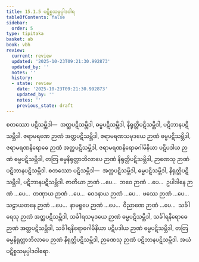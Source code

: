 ```yaml
---
title: 15.1.5 ပဋိစ္စသမုပ္ပါဒဝါရ
tableOfContents: false
sidebar:
  order: 5
type: tipitaka
basket: ab
book: vbh
review:
  current: review
  updated: '2025-10-23T09:21:30.992873'
  updated_by: ''
  notes: ''
  history:
  - state: review
    date: '2025-10-23T09:21:30.992873'
    updated_by: ''
    notes: ''
    previous_state: draft
---
```



<ReviewStatus review={frontmatter.review} showDetails={true} />

<HypothesisAnnotation frontmatter={frontmatter} />

<DynamicBreadcrumb />

<Division number="722" book="vbh" e="ch" v="30" p="308">

<Paragraph number="2122" book="vbh">
စတဿော ပဋိသမ္ဘိဒါ—  အတ္ထပဋိသမ္ဘိဒါ, ဓမ္မပဋိသမ္ဘိဒါ, နိရုတ္တိပဋိသမ္ဘိဒါ, ပဋိဘာနပဋိသမ္ဘိဒါ. ဇရာမရဏေ ဉာဏံ အတ္ထပဋိသမ္ဘိဒါ, ဇရာမရဏသမုဒယေ ဉာဏံ ဓမ္မပဋိသမ္ဘိဒါ, ဇရာမရဏနိရောဓေ ဉာဏံ အတ္ထပဋိသမ္ဘိဒါ, ဇရာမရဏနိရောဓဂါမိနိယာ ပဋိပဒါယ ဉာဏံ ဓမ္မပဋိသမ္ဘိဒါ, တတြ ဓမ္မနိရုတ္တာဘိလာပေ ဉာဏံ နိရုတ္တိပဋိသမ္ဘိဒါ, ဉာဏေသု ဉာဏံ ပဋိဘာနပဋိသမ္ဘိဒါ.
</Paragraph>

</Division>
<Division number="723" book="vbh" e="ch" v="30" p="308">

<Paragraph number="2123" book="vbh">
စတဿော ပဋိသမ္ဘိဒါ—  အတ္ထပဋိသမ္ဘိဒါ, ဓမ္မပဋိသမ္ဘိဒါ, နိရုတ္တိပဋိသမ္ဘိဒါ, ပဋိဘာနပဋိသမ္ဘိဒါ. ဇာတိယာ ဉာဏံ …ပေ…  ဘဝေ ဉာဏံ …ပေ…  ဥပါဒါနေ ဉာဏံ …ပေ…  တဏှာယ ဉာဏံ …ပေ…  ဝေဒနာယ ဉာဏံ …ပေ…  ဖဿေ ဉာဏံ …ပေ…  သဠာယတနေ ဉာဏံ …ပေ…  နာမရူပေ ဉာဏံ …ပေ…  ဝိညာဏေ ဉာဏံ …ပေ…  သင်္ခါရေသု ဉာဏံ အတ္ထပဋိသမ္ဘိဒါ, သင်္ခါရသမုဒယေ ဉာဏံ ဓမ္မပဋိသမ္ဘိဒါ, သင်္ခါရနိရောဓေ ဉာဏံ အတ္ထပဋိသမ္ဘိဒါ, သင်္ခါရနိရောဓဂါမိနိယာ ပဋိပဒါယ ဉာဏံ ဓမ္မပဋိသမ္ဘိဒါ, တတြ ဓမ္မနိရုတ္တာဘိလာပေ ဉာဏံ နိရုတ္တိပဋိသမ္ဘိဒါ, ဉာဏေသု ဉာဏံ ပဋိဘာနပဋိသမ္ဘိဒါ. အယံ ပဋိစ္စသမုပ္ပါဒဝါရော.
</Paragraph>
</Division>